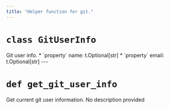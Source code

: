 ```yaml
---
title: "Helper function for git."
---
```


# `class GitUserInfo`
<Card>
Git user info.
</Card>
* `property` name: t.Optional[str]
* `property` email: t.Optional[str]
---

# `def get_git_user_info`
<Card>
Get current git user information.
</Card>
<Card>
<ParamField path="returns" type="GitUserInfo">
No description provided
</ParamField>

</Card>
